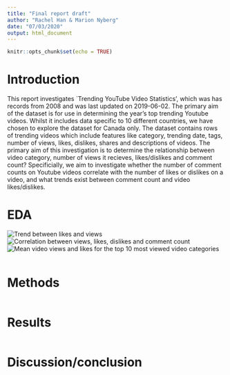 ```yaml
---
title: "Final report draft"
author: "Rachel Han & Marion Nyberg"
date: "07/03/2020"
output: html_document
---
```


```r
knitr::opts_chunk$set(echo = TRUE)
```

# Introduction
This report investigates `Trending YouTube Video Statistics’, which was has records from 2008 and was last updated on 2019-06-02. The primary aim of the dataset is for use in determining the year’s top trending Youtube videos. Whilst it includes data specific to 10 different countries, we have chosen to explore the dataset for Canada only. The dataset contains rows of trending videos which include features like category, trending date, tags, number of views, likes, dislikes, shares and descriptions of videos. The primary aim of this investigation is to determine the relationship between video category, number of views it recieves, likes/dislikes and comment count? Specificially, we aim to investigate whether the number of comment counts on Youtube videos correlate with the number of likes or dislikes on a video, and what trends exist between comment count and video likes/dislikes.


# EDA
![Trend between likes and views](path-to-image-here)
![Correlation between views, likes, dislikes and comment count](path-to-image-here)
![Mean video views and likes for the top 10 most viewed video categories](path-to-image-here)
```r

```

# Methods
```r

```

# Results
```r

```

# Discussion/conclusion
```r

```

